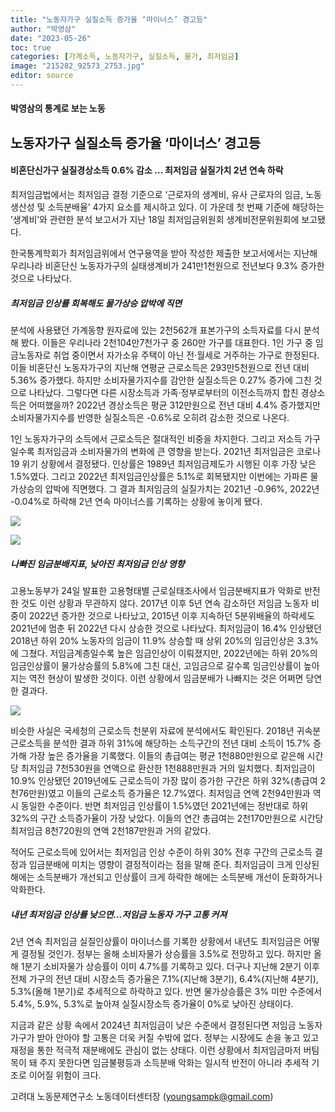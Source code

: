 ```yaml
---
title: "노동자가구 실질소득 증가율 ‘마이너스’ 경고등"
author: "박영삼"
date: "2023-05-26"
toc: true
categories: [가계소득, 노동자가구, 실질소득, 물가, 최저임금]
image: "215282_92573_2753.jpg"
editor: source
---
```


#### 박영삼의 통계로 보는 노동

## 노동자가구 실질소득 증가율 ‘마이너스’ 경고등

#### 비혼단신가구 실질경상소득 0.6% 감소 … 최저임금 실질가치 2년 연속 하락

최저임금법에서는 최저임금 결정 기준으로 ‘근로자의 생계비, 유사 근로자의 임금, 노동생산성 및 소득분배율’ 4가지 요소를 제시하고 있다. 이 가운데 첫 번째 기준에 해당하는 ‘생계비’와 관련한 분석 보고서가 지난 18일 최저임금위원회 생계비전문위원회에 보고됐다.

한국통계학회가 최저임금위에서 연구용역을 받아 작성한 제출한 보고서에서는 지난해 우리나라 비혼단신 노동자가구의 실태생계비가 241만1천원으로 전년보다 9.3% 증가한 것으로 나타났다.

##### 최저임금 인상률 회복해도 물가상승 압박에 직면

분석에 사용됐던 가계동향 원자료에 있는 2천562개 표본가구의 소득자료를 다시 분석해 봤다. 이들은 우리나라 2천104만7천가구 중 260만 가구를 대표한다. 1인 가구 중 임금노동자로 취업 중이면서 자가소유 주택이 아닌 전·월세로 거주하는 가구로 한정된다. 이들 비혼단신 노동자가구의 지난해 연평균 근로소득은 293만5천원으로 전년 대비 5.36% 증가했다. 하지만 소비자물가지수를 감안한 실질소득은 0.27% 증가에 그친 것으로 나타났다. 그렇다면 다른 시장소득과 가족·정부로부터의 이전소득까지 합친 경상소득은 어떠했을까? 2022년 경상소득은 평균 312만원으로 전년 대비 4.4% 증가했지만 소비자물가지수를 반영한 실질소득은 -0.6%로 오히려 감소한 것으로 나온다.

1인 노동자가구의 소득에서 근로소득은 절대적인 비중을 차지한다. 그리고 저소득 가구일수록 최저임금과 소비자물가의 변화에 큰 영향을 받는다. 2021년 최저임금은 코로나19 위기 상황에서 결정됐다. 인상률은 1989년 최저임금제도가 시행된 이후 가장 낮은 1.5%였다. 그리고 2022년 최저임금인상률은 5.1%로 회복됐지만 이번에는 가파른 물가상승의 압박에 직면했다. 그 결과 최저임금의 실질가치는 2021년 -0.96%, 2022년 -0.04%로 하락해 2년 연속 마이너스를 기록하는 상황에 놓이게 됐다.

![](215282_92571_2753.jpg){fig-align="center"}

![](215282_92572_2753.jpg){fig-align="center"}

##### 나빠진 임금분배지표, 낮아진 최저임금 인상 영향

고용노동부가 24일 발표한 고용형태별 근로실태조사에서 임금분배지표가 악화로 반전한 것도 이런 상황과 무관하지 않다. 2017년 이후 5년 연속 감소하던 저임금 노동자 비중이 2022년 증가한 것으로 나타났고, 2015년 이후 지속하던 5분위배율의 하락세도 2021년에 멈춘 뒤 2022년 다시 상승한 것으로 나타났다. 최저임금이 16.4% 인상됐던 2018년 하위 20% 노동자의 임금이 11.9% 상승할 때 상위 20%의 임금인상은 3.3%에 그쳤다. 저임금계층일수록 높은 임금인상이 이뤄졌지만, 2022년에는 하위 20%의 임금인상률이 물가상승률의 5.8%에 그친 대신, 고임금으로 갈수록 임금인상률이 높아지는 역전 현상이 발생한 것이다. 이런 상황에서 임금분배가 나빠지는 것은 어쩌면 당연한 결과다.

![](215282_92573_2753.jpg){fig-align="center"}

비슷한 사실은 국세청의 근로소득 천분위 자료에 분석에서도 확인된다. 2018년 귀속분 근로소득을 분석한 결과 하위 31%에 해당하는 소득구간의 전년 대비 소득이 15.7% 증가해 가장 높은 증가율을 기록했다. 이들의 총급여는 평균 1천880만원으로 같은해 시간당 최저임금 7천530원을 연액으로 환산한 1천888만원과 거의 일치했다. 최저임금이 10.9% 인상됐던 2019년에도 근로소득이 가장 많이 증가한 구간은 하위 32%(총급여 2천76만원)였고 이들의 근로소득 증가율은 12.7%였다. 최저임금 연액 2천94만원과 역시 동일한 수준이다. 반면 최저임금 인상률이 1.5%였던 2021년에는 정반대로 하위 32%의 구간 소득증가율이 가장 낮았다. 이들의 연간 총급여는 2천170만원으로 시간당 최저임금 8천720원의 연액 2천187만원과 거의 같았다.

적어도 근로소득에 있어서는 최저임금 인상 수준이 하위 30% 전후 구간의 근로소득 결정과 임금분배에 미치는 영향이 결정적이라는 점을 말해 준다. 최저임금이 크게 인상된 해에는 소득분배가 개선되고 인상률이 크게 하락한 해에는 소득분배 개선이 둔화하거나 악화한다.

##### 내년 최저임금 인상률 낮으면...저임금 노동자 가구 고통 커져

2년 연속 최저임금 실질인상률이 마이너스를 기록한 상황에서 내년도 최저임금은 어떻게 결정될 것인가. 정부는 올해 소비자물가 상승률을 3.5%로 전망하고 있다. 하지만 올해 1분기 소비자물가 상승률이 이미 4.7%를 기록하고 있다. 더구나 지난해 2분기 이후 전체 가구의 전년 대비 시장소득 증가율은 7.1%(지난해 3분기), 6.4%(지난해 4분기), 5.3%(올해 1분기)로 추세적으로 하락하고 있다. 반면 물가상승률은 3% 미만 수준에서 5.4%, 5.9%, 5.3%로 높아져 실질시장소득 증가율이 0%로 낮아진 상태이다.

지금과 같은 상황 속에서 2024년 최저임금이 낮은 수준에서 결정된다면 저임금 노동자 가구가 받아 안아야 할 고통은 더욱 커질 수밖에 없다. 정부는 시장에도 손을 놓고 있고 재정을 통한 적극적 재분배에도 관심이 없는 상태다. 이런 상황에서 최저임금마저 버팀목이 돼 주지 못한다면 임금불평등과 소득분배 악화는 일시적 반전이 아니라 추세적 기조로 이어질 위험이 크다.

고려대 노동문제연구소 노동데이터센터장 ([youngsampk\@gmail.com](youngsampk@gmail.com))\

